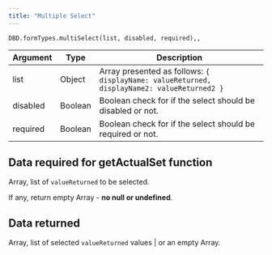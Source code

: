 ```yaml
---
title: "Multiple Select"
---
```


```
DBD.formTypes.multiSelect(list, disabled, required),,
```

| Argument | Type    | Description                                                                                |
| -------- | ------- | ------------------------------------------------------------------------------------------ |
| list     | Object  | Array presented as follows: `{ displayName: valueReturned, displayName2: valueReturned2 }` |
| disabled | Boolean | Boolean check for if the select should be disabled or not.                                 |
| required | Boolean | Boolean check for if the select should be required or not.                                 |

## Data required for getActualSet function

Array, list of `valueReturned` to be selected.

<Important> If any, return empty Array - **no null or undefined**.</Important>

## Data returned

Array, list of selected `valueReturned` values | or an empty Array.
